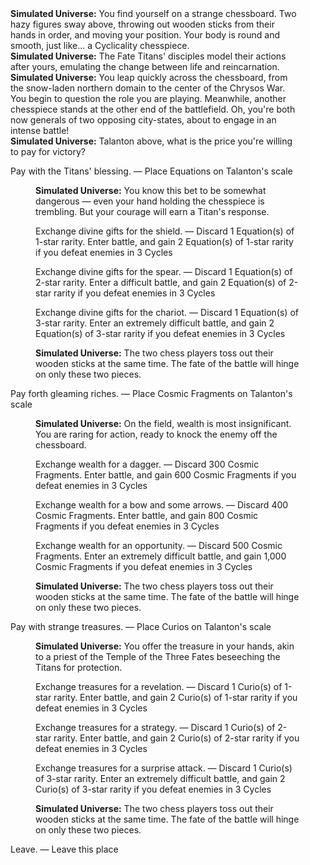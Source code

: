 {{Dialogue Start}}
:'''Simulated Universe:''' You find yourself on a strange chessboard. Two hazy figures sway above, throwing out wooden sticks from their hands in order, and moving your position. Your body is round and smooth, just like... a Cyclicality chesspiece.
:'''Simulated Universe:''' The Fate Titans' disciples model their actions after yours, emulating the change between life and reincarnation.
:'''Simulated Universe:''' You leap quickly across the chessboard, from the snow-laden northern domain to the center of the Chrysos War. You begin to question the role you are playing. Meanwhile, another chesspiece stands at the other end of the battlefield. Oh, you're both now generals of two opposing city-states, about to engage in an intense battle!
:'''Simulated Universe:''' Talanton above, what is the price you're willing to pay for victory?
:{{DIcon|Star}} Pay with the Titans' blessing. &mdash; Place Equations on Talanton's scale
::'''Simulated Universe:''' You know this bet to be somewhat dangerous &mdash; even your hand holding the chesspiece is trembling. But your courage will earn a Titan's response.
::{{DIcon|Star}} Exchange divine gifts for the shield. &mdash; Discard 1 Equation(s) of 1-star rarity. Enter battle, and gain 2 Equation(s) of 1-star rarity if you defeat enemies in 3 Cycles
::{{DIcon|Star}} Exchange divine gifts for the spear. &mdash; Discard 1 Equation(s) of 2-star rarity. Enter a difficult battle, and gain 2 Equation(s) of 2-star rarity if you defeat enemies in 3 Cycles
::{{DIcon|Star}} Exchange divine gifts for the chariot. &mdash; Discard 1 Equation(s) of 3-star rarity. Enter an extremely difficult battle, and gain 2 Equation(s) of 3-star rarity if you defeat enemies in 3 Cycles
::'''Simulated Universe:''' The two chess players toss out their wooden sticks at the same time. The fate of the battle will hinge on only these two pieces.
:{{DIcon|Star}} Pay forth gleaming riches. &mdash; Place Cosmic Fragments on Talanton's scale
::'''Simulated Universe:''' On the field, wealth is most insignificant. You are raring for action, ready to knock the enemy off the chessboard.
::{{DIcon|Star}} Exchange wealth for a dagger. &mdash; Discard 300 Cosmic Fragments. Enter battle, and gain 600 Cosmic Fragments if you defeat enemies in 3 Cycles
::{{DIcon|Star}} Exchange wealth for a bow and some arrows. &mdash; Discard 400 Cosmic Fragments. Enter battle, and gain 800 Cosmic Fragments if you defeat enemies in 3 Cycles
::{{DIcon|Star}} Exchange wealth for an opportunity. &mdash; Discard 500 Cosmic Fragments. Enter an extremely difficult battle, and gain 1,000 Cosmic Fragments if you defeat enemies in 3 Cycles
::'''Simulated Universe:''' The two chess players toss out their wooden sticks at the same time. The fate of the battle will hinge on only these two pieces.
:{{DIcon|Star}} Pay with strange treasures. &mdash; Place Curios on Talanton's scale
::'''Simulated Universe:''' You offer the treasure in your hands, akin to a priest of the Temple of the Three Fates beseeching the Titans for protection.
::{{DIcon|Star}} Exchange treasures for a revelation. &mdash; Discard 1 Curio(s) of 1-star rarity. Enter battle, and gain 2 Curio(s) of 1-star rarity if you defeat enemies in 3 Cycles
::{{DIcon|Star}} Exchange treasures for a strategy. &mdash; Discard 1 Curio(s) of 2-star rarity. Enter battle, and gain 2 Curio(s) of 2-star rarity if you defeat enemies in 3 Cycles
::{{DIcon|Star}} Exchange treasures for a surprise attack. &mdash; Discard 1 Curio(s) of 3-star rarity. Enter an extremely difficult battle, and gain 2 Curio(s) of 3-star rarity if you defeat enemies in 3 Cycles
::'''Simulated Universe:''' The two chess players toss out their wooden sticks at the same time. The fate of the battle will hinge on only these two pieces.
:{{DIcon|Star}} Leave. &mdash; Leave this place
{{Dialogue End}}